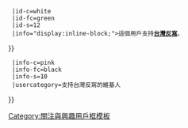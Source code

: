 {{Userbox
  |border-c=red
  |border-s=1
  |id={{lang|zh-hant|<del>{{color|lightgreen|台灣}}</del></br><div style{{=}}"display:inline-block;{{transform|matrix(-1, 0, 0, -1, 0, 0)}}">台灣</div>}}
  |id-c=white
  |id-fc=green
  |id-s=12
  |info={{lang|zh-hant|<div style{{=}}"display:inline-block;{{transform|matrix(-1, 0, 0, -1, 0, 0)}}">這個用戶支持'''[[台湾的名称|台灣反寫]]'''。</div>}}
  |info-c=pink
  |info-fc=black
  |info-s=10
  |usercategory=支持台灣反寫的維基人
}}<noinclude>[[Category:關注與興趣用戶框模板]]</noinclude>